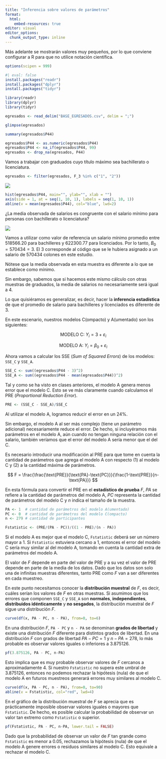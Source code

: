 ```yaml
---
title: "Inferencia sobre valores de parámetros"
format: 
  html:
    embed-resources: true
editor: visual
editor_options: 
  chunk_output_type: inline
---
```


Más adelante se mostrarán valores muy pequeños, por lo que conviene configurar a R para que no utilice notación científica.

```r
options(scipen = 999)
```

```r
#| eval: false
install.packages("readr")
install.packages("dplyr")
install.packages("tidyr")
```

```r
library(readr)
library(dplyr)
library(tidyr)
```

```r
egresados <- read_delim("BASE_EGRESADOS.csv", delim = ";")
```

```r
glimpse(egresados)
```

```r
summary(egresados$P44)
```

```r
egresados$P44 <- as.numeric(egresados$P44)
egresados$P44 <- na_if(egresados$P44, 99)
egresados <- drop_na(egresados, P44)
```

Vamos a trabajar con graduados cuyo título máximo sea bachillerato o licenciatura.

```r
egresados <- filter(egresados, F_3 %in% c("1", "2"))
```

![](salariosRangos.png)

```r
hist(egresados$P44, main="", ylab="", xlab = "")
axis(side = 1, at = seq(1, 10, 1), labels = seq(1, 10, 1))
abline(v = mean(egresados$P44), col="blue", lwd=2)
```

¿La media observada de salarios es congruente con el salario mínimo para personas con bachillerato o licenciatura?

![](salariosMTSS.png)

Vamos a utilizar como valor de referencia un salario mínimo promedio entre 518566.20 para bachilleres y 622300.77 para licenciados. Por lo tanto, $B_0 = 570434 = 3$. El 3 corresponde al código que se le hubiera asignado a un salario de 570434 colones en este estudio.

Nótese que la media observada en esta muestra es diferente a lo que se establece como mínimo.

Sin embargo, sabemos que si hacemos este mismo cálculo con otras muestras de graduados, la media de salarios no necesariamente será igual a 4.

Lo que quisiéramos es generalizar, es decir, hacer la **inferencia estadística** de que el promedio de salario para bachilleres y licenciados es diferente de 3.

En este escenario, nuestros modelos C(ompacto) y A(umentado) son los siguientes:

$$
\text{MODELO C: } Y_i = 3 + \varepsilon_i
$$

$$
\text{MODELO A: } Y_i = \beta_0 + \varepsilon_i
$$

Ahora vamos a calcular los SSE (*Sum of Squared Errors*) de los modelos: `SSE_C` y `SSE_A`.

```r
SSE_C <- sum((egresados$P44 - 3)^2)
SSE_A <- sum((egresados$P44 - mean(egresados$P44))^2)
```

Tal y como se ha visto en clases anteriores, el modelo A genera menos error que el modelo C. Esto se ve más claramente cuando calculamos el PRE (*Proportional Reduction Error*).

```r
PRE <- (SSE_C - SSE_A)/SSE_C
```

Al utilizar el modelo A, logramos reducir el error en un 24%.

Sin embargo, el modelo A al ser más complejo (tiene un parámetro adicional) necesariamente reduce el error. De hecho, si incluyéramos más parámetros en el modelo A, aún cuando no tengan ninguna relación con el salario, también veríamos que el error del modelo A sería menor que el del C.

Es necesario introducir una modificación al PRE para que tome en cuenta la cantidad de parámetros que agrega el modelo A con respecto (1) al modelo C y (2) a la cantidad máxima de parámetros.

$$
F = \frac{\frac{\text{PRE}}{\text{PA}-\text{PC}}}{\frac{1-\text{PRE}}{n-\text{PA}}}
$$

En esta fórmula para convertir el PRE en el **estadístico de prueba** $F$, $PA$ se refiere a la cantidad de parámetros del modelo A, $PC$ representa la cantidad de parámetros del modelo C y $n$ indica el tamaño de la muestra.

```r
PA <- 1  # cantidad de parámetros del modelo A(umentado)
PC <- 0  # cantidad de parámetros del modelo C(ompacto)
n <- 279 # cantidad de participantes

Fstatistic <- (PRE/(PA - PC))/((1 - PRE)/(n - PA))
```

Si el modelo A es mejor que el modelo C, `Fstatistic` deberá ser un número mayor a 1. Si `Fstatistic` estuviera cercano a 1, entonces el error del modelo C sería muy similar al del modelo A, tomando en cuenta la cantidad extra de parámetros del modelo A.

El valor de $F$ depende en parte del valor de PRE y a su vez el valor de PRE depende en parte de la media de los datos. Dado que los datos son solo una de infinitas muestras diferentes, tanto PRE como $F$ van a ser diferentes en cada muestreo.

En este punto necesitamos conocer la **distribución muestral** de $F$, es decir, cuáles serían los valores de $F$ en otras muestras. Si asumimos que los errores que componen `SSE_C` y `SSE_A` son **normales**, **independientes**, **distribuidos idénticamente** y **no sesgados**, la distribución muestral de $F$ sigue una distribución $F$.

```r
curve(df(x, PA - PC, n - PA), from=0, to=6)
```

En una distribución $F$, `PA - PC` y `n - PA` se denominan **grados de libertad** y existe una distribución $F$ diferente para distintos grados de libertad. En una distribución $F$ con grados de libertad $PA - PC=1$ y $n - PA=278$, lo más probable es observar valores iguales o inferiores a 3.875126.

```r
pf(3.875126, PA - PC, n-PA)
```

Esto implica que es muy probable observar valores de $F$ cercanos a aproximadamente 4. Si nuestro `Fstatistic` no supera este umbral de 3.875126, entonces no podemos rechazar la hipótesis (nula) de que el modelo A en futuros muestreos generará errores muy similares al modelo C.

```r
curve(df(x, PA - PC, n - PA), from=0, to=90)
abline(v = Fstatistic, col="red", lwd=4)
```

En el gráfico de la distribución muestral de $F$ se aprecia que es prácticamente imposible observar valores iguales o mayores que `Fstatistic`. De hecho, es posible calcular la probabilidad de observar un valor tan extremo como `Fstatistic` o superior.

```r
pf(Fstatistic, PA - PC, n-PA, lower.tail = FALSE)
```

Dado que la probabilidad de observar un valor de $F$ tan grande como `Fstatistic` es menor a 0.05, rechazamos la hipótesis (nula) de que el modelo A genere errores o residuos similares al modelo C. Esto equivale a rechazar el modelo C.
